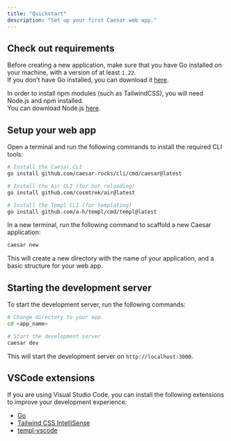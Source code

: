 ```yaml
---
title: "Quickstart"
description: "Set up your first Caesar web app."
---
```


## Check out requirements

Before creating a new application, make sure that you have Go installed on your machine, with a version of at least `1.22`.<br />
If you don't have Go installed, you can download it [here](https://golang.org/dl/).

In order to install npm modules (such as TailwindCSS), you will need Node.js and npm installed. <br />
You can download Node.js [here](https://nodejs.org/en/download/).

## Setup your web app

<AccordionGroup>
  <Accordion title="Install CLI tools">
Open a terminal and run the following commands to install the required CLI tools:

```bash
# Install the Caesar CLI
go install github.com/caesar-rocks/cli/cmd/caesar@latest

# Install the Air CLI (for hot reloading)
go install github.com/cosmtrek/air@latest

# Install the Templ CLI (for templating)
go install github.com/a-h/templ/cmd/templ@latest
```
  </Accordion>

  <Accordion title="Creating a new application">
    In a new terminal, run the following command to scaffold a new Caesar application:

```bash
caesar new
```

This will create a new directory with the name of your application, and a basic structure for your web app.
  </Accordion>
</AccordionGroup>

## Starting the development server

To start the development server, run the following commands:

```bash
# Change directory to your app
cd <app_name>

# Start the development server
caesar dev
```

This will start the development server on `http://localhost:3000`.

## VSCode extensions

If you are using Visual Studio Code, you can install the following extensions to improve your development experience:

- [Go](https://marketplace.visualstudio.com/items?itemName=golang.Go)
- [Tailwind CSS IntelliSense](https://marketplace.visualstudio.com/items?itemName=bradlc.vscode-tailwindcss)
- [templ-vscode](https://marketplace.visualstudio.com/items?itemName=a-h.templ)